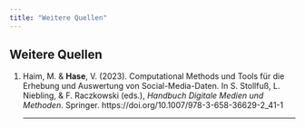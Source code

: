 ```yaml
---
title: "Weitere Quellen"
---
```


## Weitere Quellen
(1) Haim, M. & __Hase__, V. (2023). Computational Methods und Tools für die Erhebung und Auswertung von Social-Media-Daten. In S. Stollfuß, L. Niebling, & F. Raczkowski (eds.), _Handbuch Digitale Medien und Methoden_. Springer. https://doi.org/10.1007/978-3-658-36629-2_41-1
<hr>